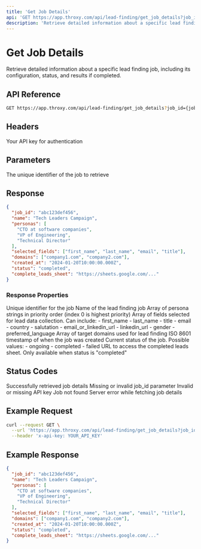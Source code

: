 ```yaml
---
title: 'Get Job Details'
api: 'GET https://app.throxy.com/api/lead-finding/get_job_details?job_id={job_id}'
description: 'Retrieve detailed information about a specific lead finding job'
---
```


# Get Job Details

Retrieve detailed information about a specific lead finding job, including its configuration, status, and results if completed.

## API Reference

```bash
GET https://app.throxy.com/api/lead-finding/get_job_details?job_id={job_id}
```

## Headers

<ParamField header="x-api-key" type="string" required>
  Your API key for authentication
</ParamField>

## Parameters

<ParamField query="job_id" type="string" required>
  The unique identifier of the job to retrieve
</ParamField>

## Response

```json
{
  "job_id": "abc123def456",
  "name": "Tech Leaders Campaign",
  "personas": [
    "CTO at software companies",
    "VP of Engineering",
    "Technical Director"
  ],
  "selected_fields": ["first_name", "last_name", "email", "title"],
  "domains": ["company1.com", "company2.com"],
  "created_at": "2024-01-20T10:00:00.000Z",
  "status": "completed",
  "complete_leads_sheet": "https://sheets.google.com/..."
}
```

### Response Properties

<ResponseField name="job_id" type="string">
  Unique identifier for the job
</ResponseField>

<ResponseField name="name" type="string">
  Name of the lead finding job
</ResponseField>

<ResponseField name="personas" type="array">
  Array of persona strings in priority order (index 0 is highest priority)
</ResponseField>

<ResponseField name="selected_fields" type="array">
  Array of fields selected for lead data collection. Can include:
  - first_name
  - last_name
  - title
  - email
  - country
  - salutation
  - email_or_linkedin_url
  - linkedin_url
  - gender
  - preferred_language
</ResponseField>

<ResponseField name="domains" type="array">
  Array of target domains used for lead finding
</ResponseField>

<ResponseField name="created_at" type="string">
  ISO 8601 timestamp of when the job was created
</ResponseField>

<ResponseField name="status" type="string">
  Current status of the job. Possible values:
  - ongoing
  - completed
  - failed
</ResponseField>

<ResponseField name="complete_leads_sheet" type="string">
  URL to access the completed leads sheet. Only available when status is "completed"
</ResponseField>

## Status Codes

<ResponseField name="200: Success" type="integer">
  Successfully retrieved job details
</ResponseField>

<ResponseField name="400: Bad Request" type="integer">
  Missing or invalid job_id parameter
</ResponseField>

<ResponseField name="401: Unauthorized" type="integer">
  Invalid or missing API key
</ResponseField>

<ResponseField name="404: Not Found" type="integer">
  Job not found
</ResponseField>

<ResponseField name="500: Internal Server Error" type="integer">
  Server error while fetching job details
</ResponseField>

## Example Request

```bash
curl --request GET \
  --url 'https://app.throxy.com/api/lead-finding/get_job_details?job_id=abc123def456' \
  --header 'x-api-key: YOUR_API_KEY'
```

## Example Response

```json
{
  "job_id": "abc123def456",
  "name": "Tech Leaders Campaign",
  "personas": [
    "CTO at software companies",
    "VP of Engineering",
    "Technical Director"
  ],
  "selected_fields": ["first_name", "last_name", "email", "title"],
  "domains": ["company1.com", "company2.com"],
  "created_at": "2024-01-20T10:00:00.000Z",
  "status": "completed",
  "complete_leads_sheet": "https://sheets.google.com/..."
}
```